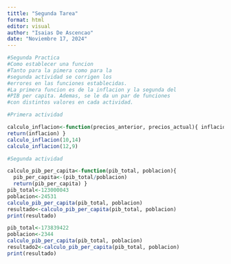 ---
tittle: "Segunda Tarea"
format: html
editor: visual
author: "Isaias De Ascencao"
date: "Noviembre 17, 2024"
---

```{r}

#Segunda Practica 
#Como establecer una funcion 
#Tanto para la pimera como para la 
#segunda actividad se corrigen los 
#errores en las funciones establecidas. 
#La primera funcion es de la inflacion y la segunda del 
#PIB per capita. Ademas, se le da un par de funciones 
#con distintos valores en cada actividad.

#Primera actividad

calculo_inflacion<-function(precios_anterior, precios_actual){ inflacion<-((precios_actual/precios_anterior)-1)*100 
return(inflacion) } 
calculo_inflacion(10,14) 
calculo_inflacion(12,9)
```

```{r}

#Segunda actividad

calculo_pib_per_capita<-function(pib_total, poblacion){ 
  pib_per_capita<-(pib_total/poblacion) 
  return(pib_per_capita) } 
pib_total<-123000043 
poblacion<-24531 
calculo_pib_per_capita(pib_total, poblacion) 
resultado<-calculo_pib_per_capita(pib_total, poblacion) 
print(resultado)

pib_total<-173839422 
poblacion<-2344 
calculo_pib_per_capita(pib_total, poblacion) 
resultado2<-calculo_pib_per_capita(pib_total, poblacion) 
print(resultado)

```
